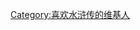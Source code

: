 {{Userbox
  |id=[[File:Utagawa_Kuniyoshi,_Portrait_of_Chicasei_Goyô_(Wu_Yong)_(1827–1830).jpg|45px]]
  |id-s=F9DFAE
  |id-c = #DAB46D
  |info = 這個用戶是'''[[水浒]]'''迷，喜爱书中的108条好汉。
  |info-c = #FFF380
  |info-s=10
  |border-c = #CFECEC
}}

<includeonly>[[Category:喜欢水浒传的维基人]]</includeonly>
<noinclude></noinclude>
